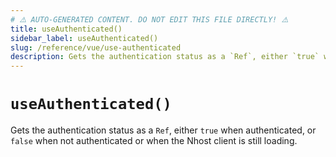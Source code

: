```yaml
---
# ⚠️ AUTO-GENERATED CONTENT. DO NOT EDIT THIS FILE DIRECTLY! ⚠️
title: useAuthenticated()
sidebar_label: useAuthenticated()
slug: /reference/vue/use-authenticated
description: Gets the authentication status as a `Ref`, either `true` when authenticated, or `false` when not authenticated or when the Nhost client is still loading.
---
```


# `useAuthenticated()`

Gets the authentication status as a `Ref`, either `true` when authenticated, or `false` when not authenticated or when the Nhost client is still loading.
